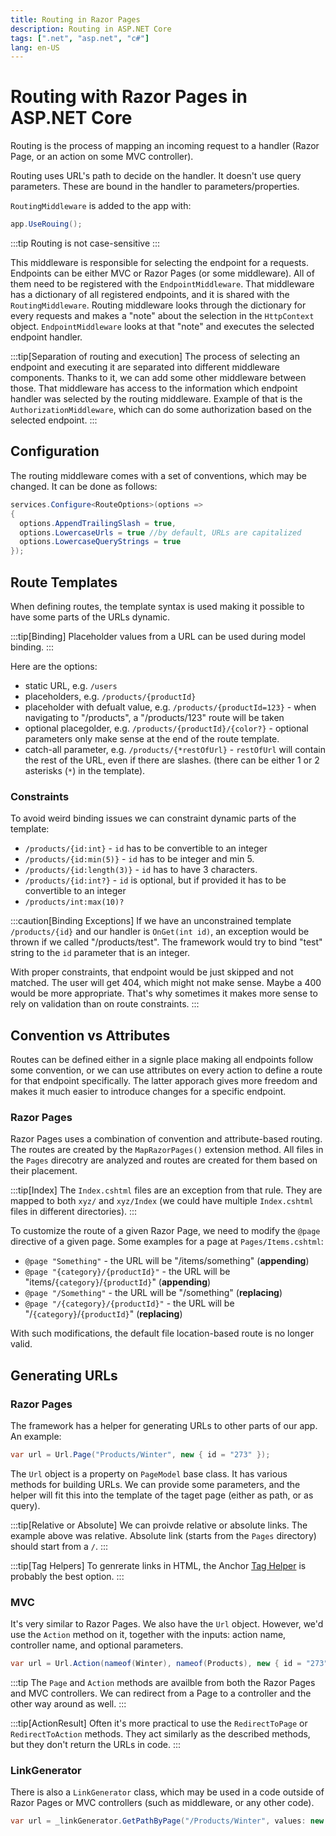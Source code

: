 ```yaml
---
title: Routing in Razor Pages
description: Routing in ASP.NET Core
tags: [".net", "asp.net", "c#"]
lang: en-US
---
```



# Routing with Razor Pages in ASP.NET Core

Routing is the process of mapping an incoming request to a handler (Razor Page,
or an action on some MVC controller).

Routing uses URL's path to decide on the handler. It doesn't use query
parameters. These are bound in the handler to parameters/properties.

`RoutingMiddleware` is added to the app with:

```csharp
app.UseRouing();
```

:::tip
Routing is not case-sensitive
:::

This middleware is responsible for selecting the endpoint for a requests.
Endpoints can be either MVC or Razor Pages (or some middleware). All of them
need to be registered with the `EndpointMiddleware`. That middleware has a
dictionary of all registered endpoints, and it is shared with the
`RoutingMiddleware`. Routing middleware looks through the dictionary for every
requests and makes a "note" about the selection in the `HttpContext` object.
`EndpointMiddleware` looks at that "note" and executes the selected endpoint
handler.

:::tip[Separation of routing and execution]
The process of selecting an endpoint and executing it are separated into
different middleware components. Thanks to it, we can add some other middleware
between those. That middleware has access to the information which endpoint
handler was selected by the routing middleware. Example of that is the
`AuthorizationMiddleware`, which can do some authorization based on the selected
endpoint.
:::

## Configuration

The routing middleware comes with a set of conventions, which may be changed. It can be done as follows:

```csharp
services.Configure<RouteOptions>(options => 
{
  options.AppendTrailingSlash = true,
  options.LowercaseUrls = true //by default, URLs are capitalized
  options.LowercaseQueryStrings = true
});
```

## Route Templates

When defining routes, the template syntax is used making it possible to have
some parts of the URLs dynamic.

:::tip[Binding]
Placeholder values from a URL can be used during model binding.
:::

Here are the options:

- static URL, e.g. `/users`
- placeholders, e.g. `/products/{productId}`
- placeholder with defualt value, e.g. `/products/{productId=123}` - when
  navigating to "/products", a "/products/123" route will be taken
- optional placegolder, e.g. `/products/{productId}/{color?}` - optional
  parameters only make sense at the end of the route template.
- catch-all parameter, e.g. `/products/{*restOfUrl}` - `restOfUrl` will contain
  the rest of the URL, even if there are slashes. (there can be either 1 or 2
  asterisks (`*`) in the template).

### Constraints

To avoid weird binding issues we can constraint dynamic parts of the template:

- `/products/{id:int}` - `id` has to be convertible to an integer
- `/products/{id:min(5)}` - `id` has to be integer and min 5.
- `/products/{id:length(3)}` - `id` has to have 3 characters.
- `/products/{id:int?}` - `id` is optional, but if provided it has to be
  convertible to an integer
- `/products/int:max(10)?`

:::caution[Binding Exceptions]
If we have an unconstrained template `/products/{id}` and our handler is
`OnGet(int id)`, an exception would be thrown if we called "/products/test". The
framework would try to bind "test" string to the `id` parameter that is an
integer.

With proper constraints, that endpoint would be just skipped and not matched.
The user will get 404, which might not make sense. Maybe a 400 would be more
appropriate. That's why sometimes it makes more sense to rely on validation than
on route constraints.
:::

## Convention vs Attributes

Routes can be defined either in a signle place making all endpoints follow some
convention, or we can use attributes on every action to define a route for that
endpoint specifically. The latter apporach gives more freedom and makes it much
easier to introduce changes for a specific endpoint.

### Razor Pages

Razor Pages uses a combination of convention and attribute-based routing. The
routes are created by the `MapRazorPages()` extension method. All files in the
`Pages` direcotry are analyzed and routes are created for them based on their
placement.

:::tip[Index]
The `Index.cshtml` files are an exception from that rule. They are mapped to
both `xyz/` and `xyz/Index` (we could have multiple `Index.cshtml` files in
different directories).
:::

To customize the route of a given Razor Page, we need to modify the `@page`
directive of a given page. Some examples for a page at `Pages/Items.cshtml`:

- `@page "Something"` - the URL will be "/items/something" (**appending**)
- `@page "{category}/{productId}"` - the URL will be
  "items/`{category}`/`{productId}`" (**appending**)
- `@page "/Something"` - the URL will be "/something" (**replacing**)
- `@page "/{category}/{productId}"` - the URL will be
  "/`{category}`/`{productId}`" (**replacing**)

With such modifications, the default file location-based route is no longer
valid.

## Generating URLs

### Razor Pages

The framework has a helper for generating URLs to other parts of our app.
An example:

```csharp
var url = Url.Page("Products/Winter", new { id = "273" });
```

The `Url` object is a property on `PageModel` base class. It has various methods
for building URLs. We can provide some parameters, and the helper will fit this
into the template of the taget page (either as path, or as query).

:::tip[Relative or Absolute]
We can proivde relative or absolute links. The example above was relative.
Absolute link (starts from the `Pages` directory) should start from a `/`.
:::

:::tip[Tag Helpers]
To genrerate links in HTML, the Anchor [Tag
Helper](/programming/dotnet/razor-pages#tag-helpers) is probably the best option.
:::

### MVC

It's very similar to Razor Pages. We also have the `Url` object. However, we'd
use the `Action` method on it, together with the inputs: action name, controller
name, and optional parameters.

```csharp
var url = Url.Action(nameof(Winter), nameof(Products), new { id = "273" });
```

:::tip
The `Page` and `Action` methods are availble from both the Razor Pages and MVC
controllers. We can redirect from a Page to a controller and the other way
around as well.
:::

:::tip[ActionResult]
Often it's more practical to use the `RedirectToPage` or `RedirectToAction`
methods. They act similarly as the described methods, but they don't return the
URLs in code.
:::

### LinkGenerator

There is also a `LinkGenerator` class, which may be used in a code outside of
Razor Pages or MVC controllers (such as middleware, or any other code).

```csharp
var url = _linkGenerator.GetPathByPage("/Products/Winter", values: new { id: "273" });
```